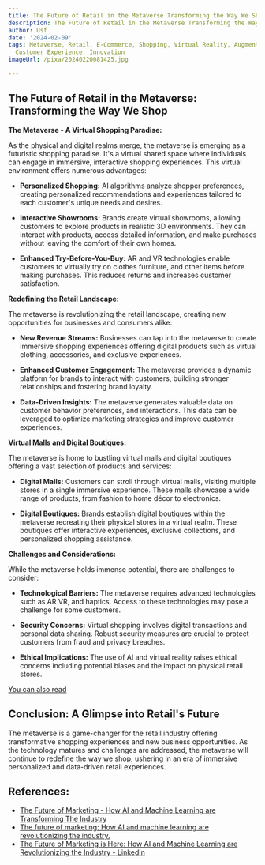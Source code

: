 ```yaml
---
title: The Future of Retail in the Metaverse Transforming the Way We Shop
description: The Future of Retail in the Metaverse Transforming the Way We Shop
author: Usf
date: '2024-02-09'
tags: Metaverse, Retail, E-Commerce, Shopping, Virtual Reality, Augmented Reality,
  Customer Experience, Innovation
imageUrl: /pixa/20240220081425.jpg

---
```

## The Future of Retail in the Metaverse: Transforming the Way We Shop

**The Metaverse - A Virtual Shopping Paradise:**

As the physical and digital realms merge, the metaverse is emerging as a  futuristic shopping paradise. It's a virtual shared space where individuals can engage in  immersive, interactive shopping experiences. This virtual environment offers numerous  advantages:

* **Personalized Shopping:** AI algorithms analyze  shopper preferences, creating personalized recommendations and experiences tailored to each customer's unique needs and desires.

* **Interactive  Showrooms:** Brands create virtual showrooms,  allowing customers to explore products in  realistic 3D environments. They can interact with  products, access detailed information, and make purchases without leaving the  comfort of their own homes.

* **Enhanced Try-Before-You-Buy:** AR and VR technologies enable customers to virtually try on clothes furniture, and other items before making purchases. This  reduces returns and increases customer satisfaction.

**Redefining the Retail Landscape:**

The  metaverse is revolutionizing the retail landscape, creating  new opportunities for  businesses and consumers alike:

* **New Revenue Streams:** Businesses can tap into the metaverse to create immersive shopping experiences offering  digital products such  as virtual clothing, accessories,  and exclusive experiences.

* **Enhanced Customer Engagement:** The  metaverse provides a dynamic platform for brands to interact with customers, building stronger relationships and fostering brand loyalty.

* **Data-Driven Insights:** The metaverse generates valuable data on customer behavior preferences, and interactions. This data can be leveraged to optimize marketing strategies and  improve customer experiences.

**Virtual Malls and Digital Boutiques:**

The metaverse is  home to bustling virtual  malls and digital boutiques offering a vast selection of products and services:

* **Digital  Malls:**  Customers can stroll through virtual malls, visiting multiple stores in a single immersive experience. These malls showcase a wide range of products, from fashion to home décor to electronics.

* **Digital Boutiques:** Brands  establish digital boutiques within the metaverse recreating their physical  stores in a virtual realm. These  boutiques offer interactive experiences, exclusive collections, and personalized shopping  assistance.

**Challenges and Considerations:**

While the metaverse holds immense potential, there are challenges to  consider:

* **Technological  Barriers:** The metaverse requires advanced technologies such as AR VR, and haptics. Access to  these technologies may pose a challenge for some customers.

* **Security Concerns:**  Virtual shopping involves digital transactions and personal data sharing.  Robust  security measures are crucial to protect customers from fraud and privacy breaches.

* **Ethical Implications:**  The use of AI and virtual reality  raises ethical concerns  including potential  biases and the impact on physical retail stores.

[You can also read  ]()


## Conclusion: A Glimpse into Retail's Future

The metaverse is a game-changer for the  retail industry offering transformative shopping experiences and new business opportunities. As  the technology matures and  challenges are addressed, the metaverse will continue to redefine  the  way we shop, ushering  in  an era of immersive personalized and data-driven retail experiences.

## References:
- [The Future of Marketing - How AI and Machine Learning are Transforming The Industry](https://rainedigital.com/2023/05/04/the-future-of-marketing-how-ai-and-machine-learning-are-transforming-the-industry/)
- [The future of marketing: How AI and machine learning are revolutionizing the industry.](https://www.linkedin.com/pulse/future-marketing-how-ai-machine-learning-industry-viswanathan-r-di18c)
- [The Future of Marketing is Here: How AI and Machine Learning are Revolutionizing the Industry - LinkedIn](https://www.linkedin.com/pulse/future-marketing-here-how-ai-machine-learning-rana-pratap-roy)

